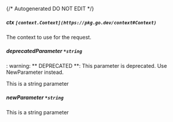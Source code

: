 {/* Autogenerated DO NOT EDIT  */}
##### **ctx** `[context.Context](https://pkg.go.dev/context#Context)`
The context to use for the request.

##### **deprecatedParameter** `*string`
: warning: ** DEPRECATED **: This parameter is deprecated. Use NewParameter instead.

This is a string parameter

##### **newParameter** `*string`
This is a string parameter

